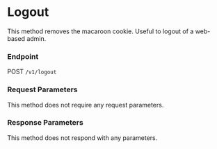 # Logout

This method removes the macaroon cookie.  Useful to logout of a web-based admin.
### Endpoint

POST `/v1/logout`

### Request Parameters

This method does not require any request parameters.

### Response Parameters

This method does not respond with any parameters.
